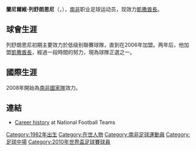 {{Infobox Football biography 2
| playername          = 列舒朗恩尼
| image               = 
| fullname            = Reneilwe Letsholonyane
| dateofbirth         = {{birth date and age|df=y|1982|6|9}}
| cityofbirth         = [[德蘭士瓦省|德蘭士瓦省]][[索維托|索維托]]
| countryofbirth      = {{ZAF-1961}}
| height              = {{height|m=1.73}}
| position            = [[中場|中場]]中間
| currentclub         = [[凱薩酋長足球俱樂部|凱撒酋長]]
| clubnumber          = 6                       
| youthyears1    = 
| youthclubs1    = Kagisano Masters
| youthyears2    = 
| youthclubs2    = 凱爾特人
| years1              = 
| clubs1              = {{tsl|en|Hellenic FC||希臘人}}
| caps1               = ?
| goals1              = ?
| years2              = 
| clubs2              = {{tsl|en|Dangerous Darkies||危險的黑人}}
| caps2               = ?
| goals2              = ?
| years3              = 2004-2006
| clubs3              = {{tsl|en|PJ Stars||PJ星隊}}
| caps3               = ?
| goals3              = ?
| years4              = 2006–2008
| clubs4              = {{tsl|en|Jomo Cosmos||卓莫科莫斯}}
| caps4               = 52
| goals4              = 6
| years5              = 2008–
| clubs5              = [[凱薩酋長足球俱樂部|凱撒酋長]]
| caps5               = 41
| goals5              = 6
| nationalyears1      = 2008–
| nationalteam1       = [[南非國家足球隊|南非]]
| nationalcaps1       = 13
| nationalgoals1      = 1
| pcupdate            = June 1, 2010
| ntupdate            = June 1, 2010
}}
'''蘭尼爾維·列舒朗恩尼'''（{{lang-en|Reneilwe Letsholonyane}}，{{bd|1982年|6月9日|||catIdx=Letsholonyane}}），[[南非|南非]]职业足球运动员，现效力[[凱薩酋長足球俱樂部|凱撒酋長]]。

==球會生涯==
列舒朗恩尼初期主要效力於低级别聯賽球隊，直到在2006年加盟{{tsl|en|Jomo Cosmos||卓莫科莫斯}}。两年后，他加盟[[凱撒酋長|凱撒酋長]]，經過一段時間的努力，現為球隊正選之一。

==國際生涯==
2008年開始為[[南非國家足球隊|南非國家隊]]效力。

==連結==
*[http://www.national-football-teams.com/v2/player.php?id=30004 Career history] {{Wayback|url=http://www.national-football-teams.com/v2/player.php?id=30004 |date=20121005010103 }} at National Football Teams

{{South Africa Squad 2010 World Cup}}

{{DEFAULTSORT:Letsholonyane, Reneilwe}}
[[Category:1982年出生|Category:1982年出生]]
[[Category:在世人物|Category:在世人物]]
[[Category:南非足球運動員|Category:南非足球運動員]]
[[Category:足球中場|Category:足球中場]]
[[Category:2010年世界盃足球賽球員|Category:2010年世界盃足球賽球員]]